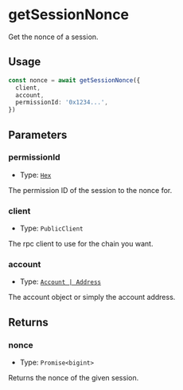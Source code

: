 # getSessionNonce

Get the nonce of a session.

## Usage

```typescript copy
const nonce = await getSessionNonce({
  client,
  account,
  permissionId: '0x1234...',
})
```

## Parameters

### permissionId

- Type: [`Hex`](https://viem.sh/docs/glossary/types#hex)

The permission ID of the session to the nonce for.

### client

- Type: `PublicClient`

The rpc client to use for the chain you want.

### account

- Type: [`Account | Address`](/module-sdk/glossary/types.mdx#account)

The account object or simply the account address.

## Returns

### nonce

- Type: `Promise<bigint>`

Returns the nonce of the given session.
